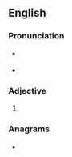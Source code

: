 ==English==

===Pronunciation===
* {{a|GA}} {{IPA|/ˈhɪpɚ/|lang=en}}
* {{a|RP}} {{IPA|/ˈhɪpə/|lang=en}}

===Adjective===
{{head|en|adjective comparative form}}

# {{en-comparative of|hip}}

===Anagrams===
* {{anagrams|en|a=ehippr|Pipher}}